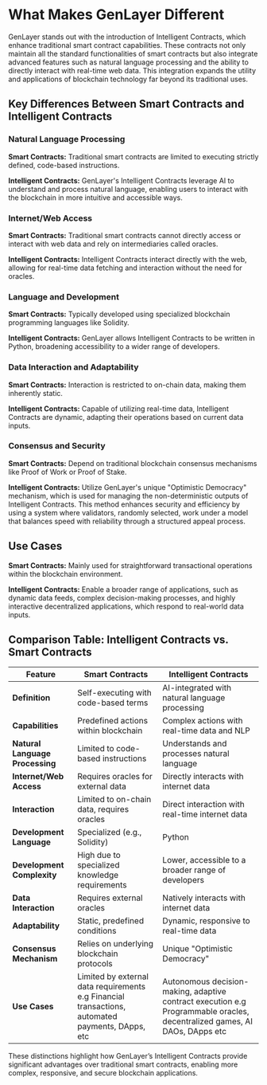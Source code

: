 # What Makes GenLayer Different

GenLayer stands out with the introduction of Intelligent Contracts, which enhance traditional smart contract capabilities. These contracts not only maintain all the standard functionalities of smart contracts but also integrate advanced features such as natural language processing and the ability to directly interact with real-time web data. This integration expands the utility and applications of blockchain technology far beyond its traditional uses.

## Key Differences Between Smart Contracts and Intelligent Contracts

### Natural Language Processing

**Smart Contracts:** Traditional smart contracts are limited to executing strictly defined, code-based instructions.

**Intelligent Contracts:** GenLayer's Intelligent Contracts leverage AI to understand and process natural language, enabling users to interact with the blockchain in more intuitive and accessible ways.

### Internet/Web Access

**Smart Contracts:** Traditional smart contracts cannot directly access or interact with web data and rely on intermediaries called oracles.

**Intelligent Contracts:** Intelligent Contracts interact directly with the web, allowing for real-time data fetching and interaction without the need for oracles.

### Language and Development

**Smart Contracts:** Typically developed using specialized blockchain programming languages like Solidity.

**Intelligent Contracts:** GenLayer allows Intelligent Contracts to be written in Python, broadening accessibility to a wider range of developers.

### Data Interaction and Adaptability

**Smart Contracts:** Interaction is restricted to on-chain data, making them inherently static.

**Intelligent Contracts:** Capable of utilizing real-time data, Intelligent Contracts are dynamic, adapting their operations based on current data inputs.

### Consensus and Security

**Smart Contracts:** Depend on traditional blockchain consensus mechanisms like Proof of Work or Proof of Stake.

**Intelligent Contracts:** Utilize GenLayer's unique "Optimistic Democracy" mechanism, which is used for managing the non-deterministic outputs of Intelligent Contracts. This method enhances security and efficiency by using a system where validators, randomly selected, work under a model that balances speed with reliability through a structured appeal process.

## Use Cases

**Smart Contracts:** Mainly used for straightforward transactional operations within the blockchain environment.

**Intelligent Contracts:** Enable a broader range of applications, such as dynamic data feeds, complex decision-making processes, and highly interactive decentralized applications, which respond to real-world data inputs.

## Comparison Table: Intelligent Contracts vs. Smart Contracts

| Feature                        | Smart Contracts                                         | Intelligent Contracts                                  |
|--------------------------------|---------------------------------------------------------|--------------------------------------------------------|
| **Definition**                 | Self-executing with code-based terms                    | AI-integrated with natural language processing         |
| **Capabilities**               | Predefined actions within blockchain                    | Complex actions with real-time data and NLP            |
| **Natural Language Processing**| Limited to code-based instructions                      | Understands and processes natural language             |
| **Internet/Web Access**        | Requires oracles for external data                      | Directly interacts with internet data                  |
| **Interaction**                | Limited to on-chain data, requires oracles              | Direct interaction with real-time internet data        |
| **Development Language**       | Specialized (e.g., Solidity)                            | Python                                                 |
| **Development Complexity**     | High due to specialized knowledge requirements          | Lower, accessible to a broader range of developers     |
| **Data Interaction**           | Requires external oracles                               | Natively interacts with internet data                  |
| **Adaptability**               | Static, predefined conditions                           | Dynamic, responsive to real-time data                  |
| **Consensus Mechanism**        | Relies on underlying blockchain protocols               | Unique "Optimistic Democracy"                          |
| **Use Cases**                  | Limited by external data requirements e.g Financial transactions, automated payments, DApps, etc     | Autonomous decision-making, adaptive contract execution e.g Programmable oracles, decentralized games, AI DAOs, DApps etc  |

These distinctions highlight how GenLayer’s Intelligent Contracts provide significant advantages over traditional smart contracts, enabling more complex, responsive, and secure blockchain applications.
